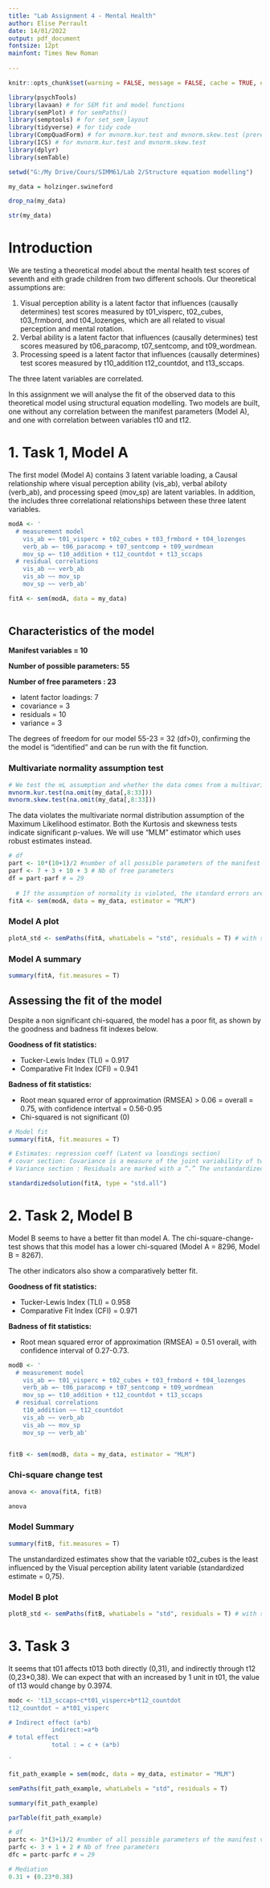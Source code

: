 ---
title: "Lab Assignment 4 - Mental Health"
author: Elise Perrault
date: 14/01/2022
output: pdf_document
fontsize: 12pt
mainfont: Times New Roman
    
---


```{r setup, include=FALSE}
knitr::opts_chunk$set(warning = FALSE, message = FALSE, cache = TRUE, echo = FALSE, include = FALSE)
```

```{r setup 2}
library(psychTools)	
library(lavaan) # for SEM fit and model functions	
library(semPlot) # for semPaths()	
library(semptools) # for set_sem_layout	
library(tidyverse) # for tidy code	
library(CompQuadForm) # for mvnorm.kur.test and mvnorm.skew.test (prerequisite)	
library(ICS) # for mvnorm.kur.test and mvnorm.skew.test	
library(dplyr)
library(semTable)

setwd("G:/My Drive/Cours/SIMM61/Lab 2/Structure equation modelling")

my_data = holzinger.swineford

drop_na(my_data)
```

```{r exploring data}
str(my_data)
```
# Introduction 
We are testing a theoretical model about the mental health test scores of seventh and eith grade children from two different schools. Our theoretical assumptions are: 

1. Visual perception ability is a latent factor that influences (causally determines) test scores measured by t01_visperc, t02_cubes, t03_frmbord, and t04_lozenges, which are all related to visual perception and mental rotation.
2. Verbal ability is a latent factor that influences (causally determines) test scores measured by t06_paracomp, t07_sentcomp, and t09_wordmean.
3. Processing speed is a latent factor that influences (causally determines) test scores measured by t10_addition t12_countdot, and t13_sccaps.

The three latent variables are correlated. 

In this assignment we will analyse the fit of the observed data to this theoretical model using structural equation modelling. Two models are built, one without any correlation between the manifest parameters (Model A), and one with correlation between variables t10 and t12. 


# 1. Task 1, Model A
The first model (Model A) contains 3 latent variable loading, a Causal relationship where visual perception ability (vis_ab), verbal abiloty (verb_ab), and processing speed (mov_sp) are latent variables. 
In addition, the includes three correlational relationships between these three latent variables. 



```{r Model A specify a structural equation model}
modA <- '	
  # measurement model	
    vis_ab =~ t01_visperc + t02_cubes + t03_frmbord + t04_lozenges	
    verb_ab =~ t06_paracomp + t07_sentcomp + t09_wordmean
    mov_sp =~ t10_addition + t12_countdot + t13_sccaps 	
  # residual correlations	
    vis_ab ~~ verb_ab	
    vis_ab ~~ mov_sp 	
    mov_sp ~~ verb_ab'

fitA <- sem(modA, data = my_data) 
   
```

## Characteristics of the model 

**Manifest variables = 10** 

**Number of possible parameters: 55** 

**Number of free parameters : 23**

* latent factor loadings: 7 
* covariance = 3 
* residuals = 10
* variance = 3

The degrees of freedom for our model 55-23 = 32 (df>0), confirming the the model is "identified" and can be run with the fit function. 

### Multivariate normality assumption test
```{r, echo = FALSE, include = TRUE}
# We test the mL assumption and whether the data comes from a multivariate normal distribution
mvnorm.kur.test(na.omit(my_data[,8:33])) 
mvnorm.skew.test(na.omit(my_data[,8:33])) 
```

The  data violates the multivariate normal distribution assumption of the Maximum Likelihood estimator. Both the Kurtosis and skewness tests indicate significant p-values. We will use "MLM" estimator which uses robust estimates instead. 
```{r Model A checking assumption}
# df 
part <- 10*(10+1)/2 #number of all possible parameters of the manifest variables
parf <- 7 + 3 + 10 + 3 # Nb of free parameters 
df = part-parf # = 29
  
  # If the assumption of normality is violated, the standard errors are usually too large, and the p-values are not reliable. Furthermore, the model fit tends to be overestimated (the fit indexis are unreliable). In this case, normality-adjusted robust standard errors are used and correction to the model fit indices. 
fitA <- sem(modA, data = my_data, estimator = "MLM")
```

### Model A plot
```{r model outputs, echo = FALSE, include = TRUE}
plotA_std <- semPaths(fitA, whatLabels = "std", residuals = T) # with standardized estimates

```

### Model A summary
```{r, echo = FALSE, include = TRUE}
summary(fitA, fit.measures = T)
```


## Assessing the fit of the model 
Despite a non significant chi-squared, the model has a poor fit, as shown by the goodness and badness fit indexes below. 

**Goodness of fit statistics:**

* Tucker-Lewis Index (TLI) = 0.917
* Comparative Fit Index (CFI)  = 0.941 

**Badness of fit statistics:**

* Root mean squared error of approximation (RMSEA) > 0.06 = overall = 0.75, with confidence intertval = 0.56-0.95 
* Chi-squared is not significant (0)

```{r interpreting }
# Model fit
summary(fitA, fit.measures = T)

# Estimates: regression coeff (Latent va loasdings section)
# covar section: Covariance is a measure of the joint variability of two variables. It is similar to correlation in the sense that if the two variables are correlated positively, the covariance is also positive. This unstandardized estimate is usually not interpreted directly beyond its sign (positive or negative)
# Variance section : Residuals are marked with a “.” The unstandardized residuals are interpreted as the variance of the residual error in the dependent variables in linear regression. The smaller this variance is the better the model fit, and the more accurate the model is at predicting the given variable. Variances show the variance of the exogenous-only variable.

standardizedsolution(fitA, type = "std.all")
```

# 2. Task 2, Model B 
Model B seems to have a better fit than model A. The chi-square-change-test shows that this model has a lower chi-squared (Model A = 8296, Model B = 8267). 

The other indicators also show a comparatively better fit. 

**Goodness of fit statistics:** 

* Tucker-Lewis Index (TLI) = 0.958
* Comparative Fit Index (CFI) = 0.971 

**Badness of fit statistics:**

* Root mean squared error of approximation (RMSEA) = 0.51 overall, with confidence interval of 0.27-0.73. 

```{r Model B}
modB <- '	
  # measurement model	
    vis_ab =~ t01_visperc + t02_cubes + t03_frmbord + t04_lozenges	
    verb_ab =~ t06_paracomp + t07_sentcomp + t09_wordmean
    mov_sp =~ t10_addition + t12_countdot + t13_sccaps 	
  # residual correlations	
    t10_addition ~~ t12_countdot
    vis_ab ~~ verb_ab	
    vis_ab ~~ mov_sp 	
    mov_sp ~~ verb_ab'


fitB <- sem(modB, data = my_data, estimator = "MLM")
```

### Chi-square change test
```{r Comparing Model A and B, include = TRUE}
anova <- anova(fitA, fitB)

anova
```

### Model Summary
```{r Comparing Model , include = TRUE}
summary(fitB, fit.measures = T)
```


The unstandardized estimates show that the variable t02_cubes is the least influenced by the Visual perception ability latent variable (standardized estimate = 0,75).

### Model B plot
```{r plot, include =TRUE}
plotB_std <- semPaths(fitB, whatLabels = "std", residuals = T) # with standardized estimates
```


# 3. Task 3

It seems that t01 affects t013 both directly (0,31), and indirectly through t12 (0,23*0,38). We can expect that with an increased by 1 unit in t01, the value of t13 would change by 0.3974. 

```{r Model C}


modc <- 't13_sccaps~c*t01_visperc+b*t12_countdot
t12_countdot ~ a*t01_visperc

# Indirect effect (a*b)
            indirect:=a*b
# total effect
            total : = c + (a*b)

'

fit_path_example = sem(modc, data = my_data, estimator = "MLM")

semPaths(fit_path_example, whatLabels = "std", residuals = T)

summary(fit_path_example)

parTable(fit_path_example)

# df 
partc <- 3*(3+1)/2 #number of all possible parameters of the manifest variables
parfc <- 3 + 1 + 2 # Nb of free parameters 
dfc = partc-parfc # = 29

# Mediation 
0.31 + (0.23*0.38)
```

